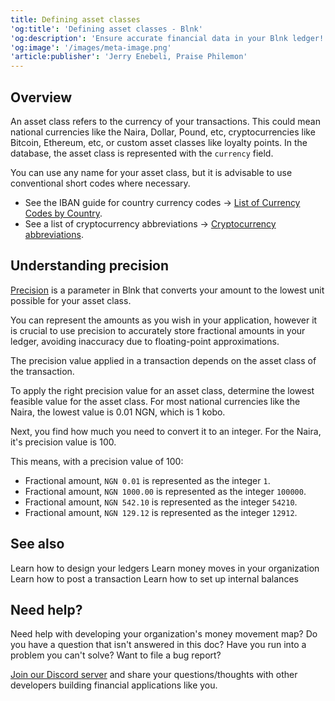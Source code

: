 ```yaml
---
title: Defining asset classes
'og:title': 'Defining asset classes - Blnk'
'og:description': 'Ensure accurate financial data in your Blnk ledger! This guide defines asset classes, explores transaction precision, and offers best practices. Learn how to represent currencies, crypto, and custom classes, and understand how precision prevents errors due to floating-point approximations.'
'og:image': '/images/meta-image.png'
'article:publisher': 'Jerry Enebeli, Praise Philemon'
---
```


## Overview

An asset class refers to the currency of your transactions. This could mean national currencies like the Naira, Dollar, Pound, etc, cryptocurrencies like Bitcoin, Ethereum, etc, or custom asset classes like loyalty points. In the database, the asset class is represented with the `currency` field.

You can use any name for your asset class, but it is advisable to use conventional short codes where necessary. 

- See the IBAN guide for country currency codes → [List of Currency Codes by Country](https://www.iban.com/currency-codes).
- See a list of cryptocurrency abbreviations → [Cryptocurrency abbreviations](https://www.ifcmarkets.com/en/cryptocurrency-abbreviations).

## Understanding precision

[Precision](../tutorial/precision) is a parameter in Blnk that converts your amount to the lowest unit possible for your asset class. 

You can represent the amounts as you wish in your application, however it is crucial to use precision to accurately store fractional amounts in your ledger, avoiding inaccuracy due to floating-point approximations.

The precision value applied in a transaction depends on the asset class of the transaction. 

To apply the right precision value for an asset class, determine the lowest feasible value for the asset class. For most national currencies like the Naira, the lowest value is 0.01 NGN, which is 1 kobo. 

Next, you find how much you need to convert it to an integer. For the Naira, it's precision value is 100.

This means, with a precision value of 100:

- Fractional amount, `NGN 0.01` is represented as the integer `1`.
- Fractional amount, `NGN 1000.00` is represented as the integer `100000`.
- Fractional amount, `NGN 542.10` is represented as the integer `54210`.
- Fractional amount, `NGN 129.12` is represented as the integer `12912`.

## See also

<CardGroup>
    <Card title="Ledger architecture" icon="book-open-cover" href="ledger-architecture">
        Learn how to design your ledgers
    </Card>
    <Card title="Money movement map" icon="book-open-cover" href="money-movement-map">
        Learn money moves in your organization
    </Card>
    <Card title="Record a transaction" icon="book-open-cover" href="/ledger/tutorial/record-a-transaction">
        Learn how to post a transaction
    </Card>
    <Card title="Setting up internal balances" icon="book-open-cover" href="/ledger/tutorial/internal-balances">
        Learn how to set up internal balances
    </Card>
</CardGroup>

## Need help?

Need help with developing your organization's money movement map? Do you have a question that isn't answered in this doc? Have you run into a problem you can't solve? Want to file a bug report?

[Join our Discord server](https://discord.gg/7WNv94zPpx) and share your questions/thoughts with other developers building financial applications like you.
